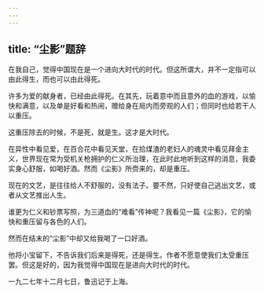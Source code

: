 ```yaml
---
---
---
```

title: “尘影”题辞
---



在我自己，觉得中国现在是一个进向大时代的时代。但这所谓大，并不一定指可以由此得生，而也可以由此得死。

许多为爱的献身者，已经由此得死。在其先，玩着意中而且意外的血的游戏，以愉快和满意，以及单是好看和热闹，赠给身在局内而旁观的人们；但同时也给若干人以重压。

这重压除去的时候，不是死，就是生。这才是大时代。

在异性中看见爱，在百合花中看见天堂，在拾煤渣的老妇人的魂灵中看见拜金主义，世界现在常为受机关枪拥护的仁义所治理，在此时此地听到这样的消息，我委实身心舒服，如喝好酒。然而《尘影》所赍来的，却是重压。

现在的文艺，是往往给人不舒服的，没有法子。要不然，只好使自己逃出文艺，或者从文艺推出人生。

谁更为仁义和钞票写照，为三道血的“难看”传神呢？我看见一篇《尘影》，它的愉快和重压留与各色的人们。

然而在结末的“尘影”中却又给我喝了一口好酒。

他将小宝留下，不告诉我们后来是得死，还是得生。作者不愿意使我们太受重压罢。但这是好的，因为我觉得中国现在是进向大时代的时代。

一九二七年十二月七日，鲁迅记于上海。